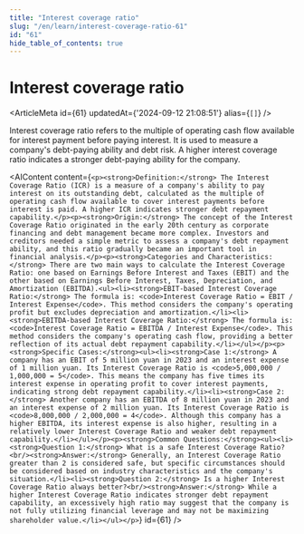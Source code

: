 ```yaml
---
title: "Interest coverage ratio"
slug: "/en/learn/interest-coverage-ratio-61"
id: "61"
hide_table_of_contents: true
---
```



# Interest coverage ratio

<ArticleMeta id={61} updatedAt={'2024-09-12 21:08:51'} alias={`[]`} />
<div className='border-solid border-b border-t-0 my-4 border-[var(--ifm-color-gray-300)]' />

Interest coverage ratio refers to the multiple of operating cash flow available for interest payment before paying interest. It is used to measure a company's debt-paying ability and debt risk. A higher interest coverage ratio indicates a stronger debt-paying ability for the company.

<AIContent content={`<p><strong>Definition:</strong> The Interest Coverage Ratio (ICR) is a measure of a company's ability to pay interest on its outstanding debt, calculated as the multiple of operating cash flow available to cover interest payments before interest is paid. A higher ICR indicates stronger debt repayment capability.</p><p><strong>Origin:</strong> The concept of the Interest Coverage Ratio originated in the early 20th century as corporate financing and debt management became more complex. Investors and creditors needed a simple metric to assess a company's debt repayment ability, and this ratio gradually became an important tool in financial analysis.</p><p><strong>Categories and Characteristics:</strong> There are two main ways to calculate the Interest Coverage Ratio: one based on Earnings Before Interest and Taxes (EBIT) and the other based on Earnings Before Interest, Taxes, Depreciation, and Amortization (EBITDA).<ul><li><strong>EBIT-based Interest Coverage Ratio:</strong> The formula is: <code>Interest Coverage Ratio = EBIT / Interest Expense</code>. This method considers the company's operating profit but excludes depreciation and amortization.</li><li><strong>EBITDA-based Interest Coverage Ratio:</strong> The formula is: <code>Interest Coverage Ratio = EBITDA / Interest Expense</code>. This method considers the company's operating cash flow, providing a better reflection of its actual debt repayment capability.</li></ul></p><p><strong>Specific Cases:</strong><ul><li><strong>Case 1:</strong> A company has an EBIT of 5 million yuan in 2023 and an interest expense of 1 million yuan. Its Interest Coverage Ratio is <code>5,000,000 / 1,000,000 = 5</code>. This means the company has five times its interest expense in operating profit to cover interest payments, indicating strong debt repayment capability.</li><li><strong>Case 2:</strong> Another company has an EBITDA of 8 million yuan in 2023 and an interest expense of 2 million yuan. Its Interest Coverage Ratio is <code>8,000,000 / 2,000,000 = 4</code>. Although this company has a higher EBITDA, its interest expense is also higher, resulting in a relatively lower Interest Coverage Ratio and weaker debt repayment capability.</li></ul></p><p><strong>Common Questions:</strong><ul><li><strong>Question 1:</strong> What is a safe Interest Coverage Ratio?<br/><strong>Answer:</strong> Generally, an Interest Coverage Ratio greater than 2 is considered safe, but specific circumstances should be considered based on industry characteristics and the company's situation.</li><li><strong>Question 2:</strong> Is a higher Interest Coverage Ratio always better?<br/><strong>Answer:</strong> While a higher Interest Coverage Ratio indicates stronger debt repayment capability, an excessively high ratio may suggest that the company is not fully utilizing financial leverage and may not be maximizing shareholder value.</li></ul></p>`} id={61} />
